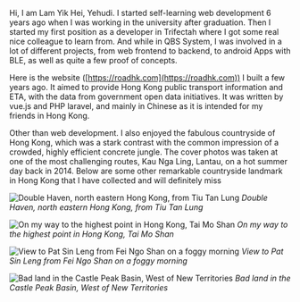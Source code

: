 Hi, I am Lam Yik Hei, Yehudi. I started self-learning web development 6 years ago when I was working in the university after graduation. Then I started my first position as a developer in Trifectah where I got some real nice colleague to learn from. And while in QBS System, I was involved in a lot of different projects, from web frontend to backend, to android Apps with BLE, as well as quite a few proof of concepts.

Here is the website ([https://roadhk.com](https://roadhk.com)) I built a few years ago. It aimed to provide Hong Kong public transport information and ETA, with the data from government open data initiatives. It was written by vue.js and PHP laravel, and mainly in Chinese as it is intended for my friends in Hong Kong.

Other than web development. I also enjoyed the fabulous countryside of Hong Kong, which was a stark contrast with the common impression of a crowded, highly efficient concrete jungle. The cover photos was taken at one of the most challenging routes, Kau Nga Ling, Lantau, on a hot summer day back in 2014. Below are some other remarkable countryside landmark in Hong Kong that I have collected and will definitely miss

![Double Haven, north eastern Hong Kong, from Tiu Tan Lung](https://roadhk.com/images/resized-IMG_1149.jpg)
_Double Haven, north eastern Hong Kong, from Tiu Tan Lung_

![On my way to the highest point in Hong Kong, Tai Mo Shan](https://roadhk.com/images/resized-IMG_1017a.jpg)
_On my way to the highest point in Hong Kong, Tai Mo Shan_

![View to Pat Sin Leng from Fei Ngo Shan on a foggy morning](https://roadhk.com/images/resized-IMG_5620.CR2.jpg)
_View to Pat Sin Leng from Fei Ngo Shan on a foggy morning_

![Bad land in the Castle Peak Basin, West of New Territories](https://roadhk.com/images/resized-castle-peak-basin-apr-2022.jpg)
_Bad land in the Castle Peak Basin, West of New Territories_
